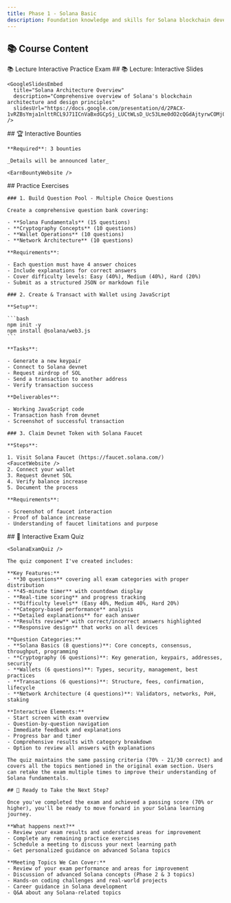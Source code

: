 ```yaml
---
title: Phase 1 - Solana Basic
description: Foundation knowledge and skills for Solana blockchain development
---
```


## 📚 Course Content

<TabbedContent defaultTab="lecture">
  <TabList>
    <Tab value="lecture">📚 Lecture</Tab>
    <Tab value="interactive"> Interactive</Tab>
    <Tab value="practice"> Practice</Tab>
    <Tab value="exam"> Exam</Tab>
  </TabList>

  <TabContent value="lecture">
    ## 📚 Lecture: Interactive Slides

    <GoogleSlidesEmbed
      title="Solana Architecture Overview"
      description="Comprehensive overview of Solana's blockchain architecture and design principles"
      slidesUrl="https://docs.google.com/presentation/d/2PACX-1vRZBsYmja1nlttRCL9J71ICnVaBxdGCpSj_LUCtWLsD_Uc53Lme0dO2cQGdAjtyrwCOMj0vJIBgRaso"
    />
  </TabContent>

  <TabContent value="interactive">
    ## 🏆 Interactive Bounties

    **Required**: 3 bounties

    _Details will be announced later_

    <EarnBountyWebsite />
  </TabContent>

  <TabContent value="practice">
    ##  Practice Exercises

    ### 1. Build Question Pool - Multiple Choice Questions

    Create a comprehensive question bank covering:

    - **Solana Fundamentals** (15 questions)
    - **Cryptography Concepts** (10 questions)
    - **Wallet Operations** (10 questions)
    - **Network Architecture** (10 questions)

    **Requirements**:

    - Each question must have 4 answer choices
    - Include explanations for correct answers
    - Cover difficulty levels: Easy (40%), Medium (40%), Hard (20%)
    - Submit as a structured JSON or markdown file

    ### 2. Create & Transact with Wallet using JavaScript

    **Setup**:

    ```bash
    npm init -y
    npm install @solana/web3.js
    ```

    **Tasks**:

    - Generate a new keypair
    - Connect to Solana devnet
    - Request airdrop of SOL
    - Send a transaction to another address
    - Verify transaction success

    **Deliverables**:

    - Working JavaScript code
    - Transaction hash from devnet
    - Screenshot of successful transaction

    ### 3. Claim Devnet Token with Solana Faucet

    **Steps**:

    1. Visit Solana Faucet (https://faucet.solana.com/)
    <FaucetWebsite />
    2. Connect your wallet
    3. Request devnet SOL
    4. Verify balance increase
    5. Document the process

    **Requirements**:

    - Screenshot of faucet interaction
    - Proof of balance increase
    - Understanding of faucet limitations and purpose
  </TabContent>

  <TabContent value="exam">
    ## 📝 Interactive Exam Quiz

    <SolanaExamQuiz />

    The quiz component I've created includes:

    **Key Features:**
    - **30 questions** covering all exam categories with proper distribution
    - **45-minute timer** with countdown display
    - **Real-time scoring** and progress tracking
    - **Difficulty levels** (Easy 40%, Medium 40%, Hard 20%)
    - **Category-based performance** analysis
    - **Detailed explanations** for each answer
    - **Results review** with correct/incorrect answers highlighted
    - **Responsive design** that works on all devices

    **Question Categories:**
    - **Solana Basics (8 questions)**: Core concepts, consensus, throughput, programming
    - **Cryptography (6 questions)**: Key generation, keypairs, addresses, security
    - **Wallets (6 questions)**: Types, security, management, best practices
    - **Transactions (6 questions)**: Structure, fees, confirmation, lifecycle
    - **Network Architecture (4 questions)**: Validators, networks, PoH, staking

    **Interactive Elements:**
    - Start screen with exam overview
    - Question-by-question navigation
    - Immediate feedback and explanations
    - Progress bar and timer
    - Comprehensive results with category breakdown
    - Option to review all answers with explanations

    The quiz maintains the same passing criteria (70% - 21/30 correct) and covers all the topics mentioned in the original exam section. Users can retake the exam multiple times to improve their understanding of Solana fundamentals.

    ## 🎯 Ready to Take the Next Step?

    Once you've completed the exam and achieved a passing score (70% or higher), you'll be ready to move forward in your Solana learning journey. 

    **What happens next?**
    - Review your exam results and understand areas for improvement
    - Complete any remaining practice exercises
    - Schedule a meeting to discuss your next learning path
    - Get personalized guidance on advanced Solana topics

    **Meeting Topics We Can Cover:**
    - Review of your exam performance and areas for improvement
    - Discussion of advanced Solana concepts (Phase 2 & 3 topics)
    - Hands-on coding challenges and real-world projects
    - Career guidance in Solana development
    - Q&A about any Solana-related topics
  </TabContent>
</TabbedContent>